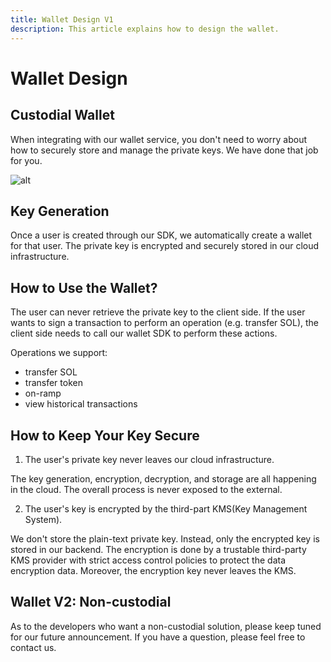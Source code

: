 ```yaml
---
title: Wallet Design V1
description: This article explains how to design the wallet.
---
```

# Wallet Design
## Custodial Wallet

When integrating with our wallet service, you don't need to worry about how to securely store and manage the private keys. We have done that job for you.

![alt](https://market-assets.mirrorworld.fun/process/custodial_wallet_design.png)

## Key Generation

Once a user is created through our SDK, we automatically create a wallet for that user. The private key is encrypted and securely stored in our cloud infrastructure.

## How to Use the Wallet?

The user can never retrieve the private key to the client side. If the user wants to sign a transaction to perform an operation (e.g. transfer SOL), the client side needs to call our wallet SDK to perform these actions.

Operations we support:
* transfer SOL
* transfer token
* on-ramp
* view historical transactions

## How to Keep Your Key Secure

1. The user's private key never leaves our cloud infrastructure.

The key generation, encryption, decryption, and storage are all happening in the cloud. The overall process is never exposed to the external.

2. The user's key is encrypted by the third-part KMS(Key Management System).

We don't store the plain-text private key. Instead, only the encrypted key is stored in our backend. The encryption is done by a trustable third-party KMS provider with strict access control policies to protect the data encryption data. Moreover, the encryption key never leaves the KMS.

## Wallet V2: Non-custodial

As to the developers who want a non-custodial solution, please keep tuned for our future announcement. If you have a question, please feel free to contact us.